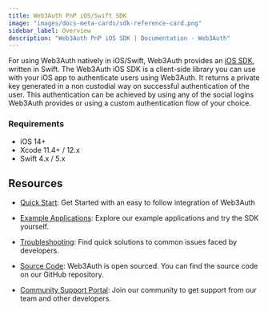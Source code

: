```yaml
---
title: Web3Auth PnP iOS/Swift SDK
image: "images/docs-meta-cards/sdk-reference-card.png"
sidebar_label: Overview
description: "Web3Auth PnP iOS SDK | Documentation - Web3Auth"
---
```


For using Web3Auth natively in iOS/Swift, Web3Auth provides an
[iOS SDK](https://github.com/Web3Auth/web3auth-swift-sdk), written in Swift. The Web3Auth iOS SDK is
a client-side library you can use with your iOS app to authenticate users using Web3Auth. It returns
a private key generated in a non custodial way on successful authentication of the user. This
authentication can be achieved by using any of the social logins Web3Auth provides or using a custom
authentication flow of your choice.

### Requirements

- iOS 14+
- Xcode 11.4+ / 12.x
- Swift 4.x / 5.x

## Resources

- [Quick Start](/quick-start?product=PNP&sdk=PNP_IOS&framework=IOS&stepIndex=0): Get Started with an
  easy to follow integration of Web3Auth

- [Example Applications](/examples?product=Plug+and+Play&sdk=Plug+and+Play+iOS+SDK): Explore our
  example applications and try the SDK yourself.

- [Troubleshooting](/troubleshooting): Find quick solutions to common issues faced by developers.

- [Source Code](https://github.com/Web3Auth/web3auth-swift-sdk): Web3Auth is open sourced. You can
  find the source code on our GitHub repository.

- [Community Support Portal](https://web3auth.io/community/c/help-pnp/pnp-ios/17): Join our
  community to get support from our team and other developers.
